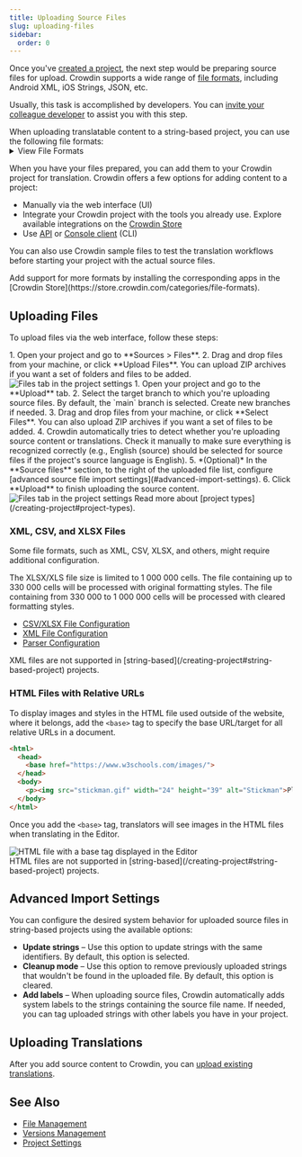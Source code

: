 ```yaml
---
title: Uploading Source Files
slug: uploading-files
sidebar:
  order: 0
---
```



Once you've [created a project](/creating-project), the next step would be preparing source files for upload. Crowdin supports a wide range of [file formats](/supported-formats), including Android XML, iOS Strings, JSON, etc.

Usually, this task is accomplished by developers. You can [invite your colleague developer](/inviting-people) to assist you with this step.

<Aside title="String-Based Projects">
  When uploading translatable content to a string-based project, you can use the following file formats:

  <details>
      <summary>View File Formats</summary>
    * [Android XML](https://store.crowdin.com/android-xml)
    * [iOS Strings](https://store.crowdin.com/strings)
    * [JSON](https://store.crowdin.com/json)
    * [ARB](https://store.crowdin.com/arb)
    * [RESX](https://store.crowdin.com/resx)
    * [GNU Gettext PO](https://store.crowdin.com/gnu-gettext)
    * [Unreal Engine Gettext PO](https://store.crowdin.com/gettext-unreal)
    * [i18next JSON](https://store.crowdin.com/i18next-json)
    * [Java Properties](https://store.crowdin.com/java-properties)
    * [Properties Play](https://store.crowdin.com/properties-play)
    * [Properties XML](https://store.crowdin.com/properties-xml)
    * [XLIFF 1.2](https://store.crowdin.com/xliff)
    * [XLIFF 2.0](https://store.crowdin.com/xliff2.0)
    * [YAML](https://store.crowdin.com/yaml)
    * [CSV](https://store.crowdin.com/csv)
    * [XLSX](https://store.crowdin.com/xlsx-excel)
  </details>
</Aside>

When you have your files prepared, you can add them to your Crowdin project for translation. Crowdin offers a few options for adding content to a project:

* Manually via the web interface (UI)
* Integrate your Crowdin project with the tools you already use. Explore available integrations on the [Crowdin Store](https://store.crowdin.com/)
* Use [API](https://developer.crowdin.com/api/v2/) or [Console client](https://crowdin.github.io/crowdin-cli/) (CLI)

You can also use Crowdin sample files to test the translation workflows before starting your project with the actual source files.

<Aside type="tip">
  Add support for more formats by installing the corresponding apps in the [Crowdin Store](https://store.crowdin.com/categories/file-formats).
</Aside>

## Uploading Files

To upload files via the web interface, follow these steps:

<Tabs syncKey="projectType">
  <TabItem label="File-based project">
    <Steps>
      1. Open your project and go to **Sources > Files**.
      2. Drag and drop files from your machine, or click **Upload Files**. You can upload ZIP archives if you want a set of folders and files to be added. <Image src={uploadFiles} alt="Files tab in the project settings" />
    </Steps>
  </TabItem>
  <TabItem label="String-based project">
    <Steps>
      1. Open your project and go to the **Upload** tab.
      2. Select the target branch to which you're uploading source files. By default, the `main` branch is selected. Create new branches if needed.
      3. Drag and drop files from your machine, or click **Select Files**. You can also upload ZIP archives if you want a set of files to be added.
      4. Crowdin automatically tries to detect whether you're uploading source content or translations. Check it manually to make sure everything is recognized correctly (e.g., English (source) should be selected for source files if the project's source language is English).
      5. *(Optional)* In the **Source files** section, to the right of the uploaded file list, configure [advanced source file import settings](#advanced-import-settings).
      6. Click **Upload** to finish uploading the source content. <Image src={uploadFilesSB} alt="Files tab in the project settings" />
    </Steps>
  </TabItem>
</Tabs>

<ReadMore>
  Read more about [project types](/creating-project#project-types).
</ReadMore>

### XML, CSV, and XLSX Files

Some file formats, such as XML, CSV, XLSX, and others, might require additional configuration.

<Aside>
  The XLSX/XLS file size is limited to 1 000 000 cells. The file containing up to 330 000 cells will be processed with original formatting styles. The file containing from 330 000 to 1 000 000 cells will be processed with cleared formatting styles.
</Aside>

* [CSV/XLSX File Configuration](/csv-xlsx-configuration)
* [XML File Configuration](/xml-configuration)
* [Parser Configuration](/project-settings/parser-configuration)

<Aside type="caution" title="Limitations">
  XML files are not supported in [string-based](/creating-project#string-based-project) projects.
</Aside>

### HTML Files with Relative URLs

To display images and styles in the HTML file used outside of the website, where it belongs, add the `<base>` tag to specify the base URL/target for all relative URLs in a document.

```html
<html>
  <head>
    <base href="https://www.w3schools.com/images/">
  </head>
  <body>
    <p><img src="stickman.gif" width="24" height="39" alt="Stickman">Please note that we only specified a relative address for the image. Since we specified a base URL in the head section, the browser will look for the image at "https://www.w3schools.com/images/stickman.gif".</p>
  </body>
</html>
```

Once you add the `<base>` tag, translators will see images in the HTML files when translating in the Editor.

<Image src={baseHtmlEditor} alt="HTML file with a base tag displayed in the Editor" />

<Aside type="caution" title="Limitations">
  HTML files are not supported in [string-based](/creating-project#string-based-project) projects.
</Aside>

## Advanced Import Settings

You can configure the desired system behavior for uploaded source files in string-based projects using the available options:

* **Update strings** &ndash; Use this option to update strings with the same identifiers. By default, this option is selected.
* **Cleanup mode** &ndash; Use this option to remove previously uploaded strings that wouldn't be found in the uploaded file. By default, this option is cleared.
* **Add labels** &ndash; When uploading source files, Crowdin automatically adds system labels to the strings containing the source file name. If needed, you can tag uploaded strings with other labels you have in your project.

## Uploading Translations

After you add source content to Crowdin, you can [upload existing translations](/uploading-translations).

## See Also

- [File Management](/file-management)
- [Versions Management](/version-management)
- [Project Settings](/project-settings)
